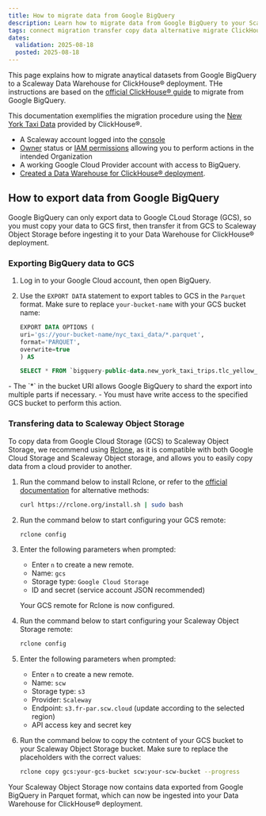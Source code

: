 ```yaml
---
title: How to migrate data from Google BigQuery
description: Learn how to migrate data from Google BigQuery to your Scaleway Data Warehouse for ClickHouse® deployment.
tags: connect migration transfer copy data alternative migrate ClickHouse® integrate integration
dates:
  validation: 2025-08-18
  posted: 2025-08-18
---
```


This page explains how to migrate anaytical datasets from Google BigQuery to a Scaleway Data Warehouse for ClickHouse® deployment. THe instructions are based on the [official ClickHouse® guide](https://clickhouse.com/docs/migrations/bigquery/migrating-to-clickhouse-cloud) to migrate from Google BigQuery.

This documentation exemplifies the migration procedure using the [New York Taxi Data](https://clickhouse.com/docs/getting-started/example-datasets/nyc-taxi) provided by ClickHouse®.

<Requirements />

- A Scaleway account logged into the [console](https://console.scaleway.com)
- [Owner](/iam/concepts/#owner) status or [IAM permissions](/iam/concepts/#permission) allowing you to perform actions in the intended Organization
- A working Google Cloud Provider account with access to BigQuery.
- [Created a Data Warehouse for ClickHouse® deployment](/data-warehouse/how-to/create-deployment/).

## How to export data from Google BigQuery

Google BigQuery can only export data to Google CLoud Storage (GCS), so you must copy your data to GCS first, then transfer it from GCS to Scaleway Object Storage before ingesting it to your Data Warehouse for ClickHouse® deployment.

### Exporting BigQuery data to GCS

1. Log in to your Google Cloud account, then open BigQuery.

2. Use the `EXPORT DATA` statement to export tables to GCS in the `Parquet` format. Make sure to replace `your-bucket-name`  with your GCS bucket name:

    ```sql
    EXPORT DATA OPTIONS (
    uri='gs://your-bucket-name/nyc_taxi_data/*.parquet',
    format='PARQUET',
    overwrite=true
    ) AS

    SELECT * FROM `bigquery-public-data.new_york_taxi_trips.tlc_yellow_trips_2016`;
    ```

<Message type="note">
- The `*` in the bucket URI allows Google BigQuery to shard the export into multiple parts if necessary.
- You must have write access to the specified GCS bucket to perform this action.
</Message>

### Transfering data to Scaleway Object Storage

To copy data from Google Cloud Storage (GCS) to Scaleway Object Storage, we recommend using [Rclone](https://rclone.org/), as it is compatible with both Google Cloud Storage and Scaleway Object storage, and allows you to easily copy data from a cloud provider to another.

1. Run the command below to install Rclone, or refer to the [official documentation](https://rclone.org/downloads/) for alternative methods:

    ```sh
    curl https://rclone.org/install.sh | sudo bash
    ```

2. Run the command below to start configuring your GCS remote:
    ```sh
    rclone config
    ```
  
3. Enter the following parameters when prompted:
    - Enter `n` to create a new remote.
    - Name: `gcs`
    - Storage type: `Google Cloud Storage`
    - ID and secret (service account JSON recommended)

    Your GCS remote for Rclone is now configured.

4. Run the command below to start configuring your Scaleway Object Storage remote:
    ```sh
    rclone config
    ```

5. Enter the following parameters when prompted:
    - Enter `n` to create a new remote.
    - Name: `scw`
    - Storage type: `s3`
    - Provider: `Scaleway`
    - Endpoint: `s3.fr-par.scw.cloud` (update according to the selected region)
    - API access key and secret key

6. Run the command below to copy the cotntent of your GCS bucket to your Scaleway Object Storage bucket. Make sure to replace the placeholders with the correct values:
    ```sh
    rclone copy gcs:your-gcs-bucket scw:your-scw-bucket --progress
    ```

Your Scaleway Object Storage now contains data exported from Google BigQuery in Parquet format, which can now be ingested into your Data Warehouse for ClickHouse® deployment.


